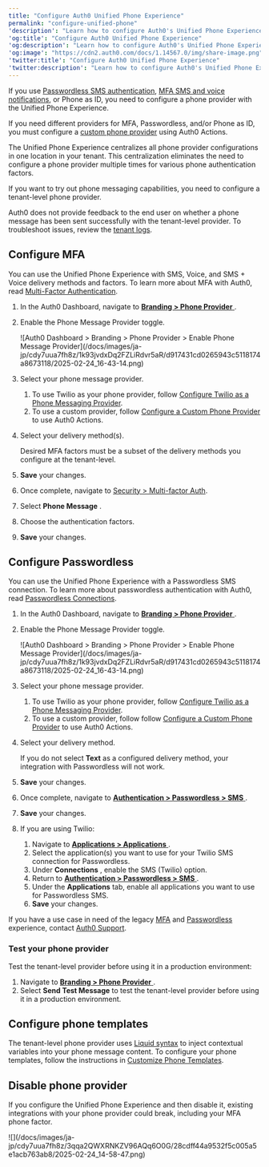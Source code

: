 ```yaml
---
title: "Configure Auth0 Unified Phone Experience"
permalink: "configure-unified-phone"
'description': "Learn how to configure Auth0's Unified Phone Experience for MFA and Passwordless."
'og:title': "Configure Auth0 Unified Phone Experience"
'og:description': "Learn how to configure Auth0's Unified Phone Experience for MFA and Passwordless."
'og:image': "https://cdn2.auth0.com/docs/1.14567.0/img/share-image.png"
'twitter:title': "Configure Auth0 Unified Phone Experience"
'twitter:description': "Learn how to configure Auth0's Unified Phone Experience for MFA and Passwordless."
---
```


<Card title="Before you start">

If you use [Passwordless SMS authentication](/docs/ja-jp/authenticate/passwordless/authentication-methods/use-sms-gateway-passwordless), [MFA SMS and voice notifications](/docs/ja-jp/secure/multi-factor-authentication/multi-factor-authentication-factors/configure-sms-voice-notifications-mfa), or Phone as ID, you need to configure a phone provider with the Unified Phone Experience.

If you need different providers for MFA, Passwordless, and/or Phone as ID, you must configure a [custom phone provider](/docs/ja-jp/customize/phone-messages/configure-phone-messaging-providers/configure-a-custom-phone-provider) using Auth0 Actions.

</Card>

The Unified Phone Experience centralizes all phone provider configurations in one location in your tenant. This centralization eliminates the need to configure a phone provider multiple times for various phone authentication factors.

If you want to try out phone messaging capabilities, you need to configure a tenant-level phone provider.

<Callout icon="file-lines" color="#0EA5E9" iconType="regular">

Auth0 does not provide feedback to the end user on whether a phone message has been sent successfully with the tenant-level provider. To troubleshoot issues, review the [tenant logs](/docs/ja-jp/deploy-monitor/logs).

</Callout>

## Configure MFA

You can use the Unified Phone Experience with SMS, Voice, and SMS + Voice delivery methods and factors. To learn more about <Tooltip data-tooltip-id="react-containers-DefinitionTooltip-0" href="/docs/ja-jp/glossary?term=multifactor-authentication" tip="多要素認証（MFA）: ユーザー名とパスワードに加えて、SMS経由のコードなどの要素を使用するユーザー認証プロセス。" cta="用語集の表示">MFA</Tooltip> with Auth0, read [Multi-Factor Authentication](/docs/ja-jp/secure/multi-factor-authentication).

1. In the Auth0 Dashboard, navigate to [**Branding > Phone Provider** ](https://manage.auth0.com/#/phone/templates/phone/provider).
2. Enable the Phone Message Provider toggle.

   <Frame>![Auth0 Dashboard > Branding > Phone Provider > Enable Phone Message Provider](/docs/images/ja-jp/cdy7uua7fh8z/1k93jvdxDq2FZLiRdvr5aR/d917431cd0265943c5118174a8673118/2025-02-24_16-43-14.png)</Frame>

3. Select your phone message provider.

   1. To use Twilio as your phone provider, follow [Configure Twilio as a Phone Messaging Provider](/docs/ja-jp/customize/phone-messages/configure-phone-messaging-providers/configure-twilio-as-a-phone-messaging-provider).
   2. To use a custom provider, follow [Configure a Custom Phone Provider](/docs/ja-jp/customize/phone-messages/configure-phone-messaging-providers/configure-a-custom-phone-provider) to use Auth0 Actions.
4. Select your delivery method(s).

   <Callout icon="file-lines" color="#0EA5E9" iconType="regular">

   Desired MFA factors must be a subset of the delivery methods you configure at the tenant-level.

   </Callout>

5. **Save** your changes.
6. Once complete, navigate to [Security > Multi-factor Auth](https://manage.auth0.com/#/security/mfa).
7. Select **Phone Message** .
8. Choose the authentication factors.
9. **Save** your changes.

## Configure Passwordless

You can use the Unified Phone Experience with a <Tooltip data-tooltip-id="react-containers-DefinitionTooltip-0" href="/docs/ja-jp/glossary?term=passwordless" tip="パスワードレス: 最初の要素としてパスワードに依存しない認証の形式。" cta="用語集の表示">Passwordless</Tooltip> SMS connection. To learn more about passwordless authentication with Auth0, read [Passwordless Connections](/docs/ja-jp/authenticate/passwordless).

1. In the Auth0 Dashboard, navigate to [**Branding > Phone Provider** ](https://manage.auth0.com/#/phone/templates/phone/provider).
2. Enable the Phone Message Provider toggle.

   <Frame>![Auth0 Dashboard > Branding > Phone Provider > Enable Phone Message Provider](/docs/images/ja-jp/cdy7uua7fh8z/1k93jvdxDq2FZLiRdvr5aR/d917431cd0265943c5118174a8673118/2025-02-24_16-43-14.png)</Frame>

3. Select your phone message provider.

   1. To use Twilio as your phone provider, follow [Configure Twilio as a Phone Messaging Provider](/docs/ja-jp/customize/phone-messages/configure-phone-messaging-providers/configure-twilio-as-a-phone-messaging-provider).
   2. To use a custom provider, follow follow [Configure a Custom Phone Provider](/docs/ja-jp/customize/phone-messages/configure-phone-messaging-providers/configure-a-custom-phone-provider) to use Auth0 Actions.
4. Select your delivery method.

   <Callout icon="file-lines" color="#0EA5E9" iconType="regular">

   If you do not select **Text** as a configured delivery method, your integration with Passwordless will not work.

   </Callout>

5. **Save** your changes.
6. Once complete, navigate to [**Authentication > Passwordless > SMS** ](https://manage.auth0.com/#/connections/passwordless).
7. **Save** your changes.
8. If you are using Twilio:

   1. Navigate to [**Applications > Applications** ](https://manage.auth0.com/#/applications).
   2. Select the application(s) you want to use for your Twilio SMS connection for Passwordless.
   3. Under **Connections** , enable the SMS (Twilio) option.
   4. Return to [**Authentication > Passwordless > SMS** ](https://manage.auth0.com/#/connections/passwordless).
   5. Under the **Applications** tab, enable all applications you want to use for Passwordless SMS.
   6. **Save** your changes.

<Callout icon="file-lines" color="#0EA5E9" iconType="regular">

If you have a use case in need of the legacy [MFA](/docs/ja-jp/secure/multi-factor-authentication/multi-factor-authentication-factors/configure-sms-voice-notifications-mfa) and [Passwordless](/docs/ja-jp/authenticate/passwordless/authentication-methods/use-sms-gateway-passwordless) experience, contact [Auth0 Support](https://auth0.com/docs/troubleshoot/customer-support).

</Callout>

### Test your phone provider

Test the tenant-level provider before using it in a production environment:

1. Navigate to [**Branding > Phone Provider** ](https://manage.auth0.com/#/phone/templates/phone/provider).
2. Select **Send Test Message** to test the tenant-level provider before using it in a production environment.

## Configure phone templates

The tenant-level phone provider uses [Liquid syntax](https://github.com/Shopify/liquid/wiki/Liquid-for-Designers) to inject contextual variables into your phone message content. To configure your phone templates, follow the instructions in [Customize Phone Templates](/docs/ja-jp/customize/phone-messages/customize-phone-templates).

## Disable phone provider

If you configure the Unified Phone Experience and then disable it, existing integrations with your phone provider could break, including your MFA phone factor.

<Frame>![](/docs/images/ja-jp/cdy7uua7fh8z/3qqa2QWXRNKZV96AQq6O0G/28cdff44a9532f5c005a5e1acb763ab8/2025-02-24_14-58-47.png)</Frame>


